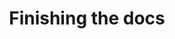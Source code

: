---
title: Finishing the docs
description: 'Documentation is almost done and will be uploaded here once complete for usage'
---